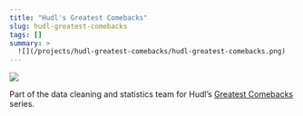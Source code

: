 ```yaml
---
title: "Hudl's Greatest Comebacks"
slug: hudl-greatest-comebacks
tags: []
summary: >
  ![](/projects/hudl-greatest-comebacks/hudl-greatest-comebacks.png)
---
```


[![](hudl-greatest-comebacks.png)](https://www.hudl.com/video/5ef26c24ab93fb1a10868c39)

Part of the data cleaning and statistics team for Hudl's [Greatest Comebacks](https://www.hudl.com/video/5ef26c24ab93fb1a10868c39)
series.
